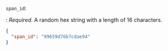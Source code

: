 `span_id`: 

: _Required_. A random hex string with a length of 16 characters.

  ```json
  {
    "span_id": "99659d76b7cdae94"
  }
  ```